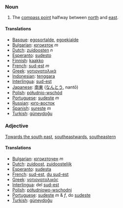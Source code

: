 ===Noun===

# The [[compass point]] halfway between [[north]] and [[east]].

====Translations====
*[[Basque]]: [[egosortalde]], [[egoekialde]]
*[[Bulgarian]]: [[югоизток]] ''m''
*[[Dutch]]: [[zuidoosten]] ''n''
*[[Esperanto]]: [[sudesto]]
*[[Finnish]]: [[kaakko]]
*[[French]]: [[sud-est]] ''m''
*[[Greek]]: [[νοτιονατολικά]]
*[[Indonesian]]: [[tenggara]]
*[[Interlingua]]: [[sud-est]]
*[[Japanese]]: [[南東]] ([[なんとう]], nantō)
*[[Polish]]: [[półudnio-wschód]]
*[[Portuguese]]: [[sudeste]] ''m''
*[[Russian]]: [[юго-восток]]
*[[Spanish]]: [[sureste]] ''m''
*[[Turkish]]: [[güneydoğu]]

===Adjective===

[[Towards the south east]], [[southeastwards]], [[southeastern]]

====Translations====
*[[Bulgarian]]: [[югоизточен]] ''m''
*[[Dutch]]: [[zuidoost]], [[zuidoostelijk]]
*[[Esperanto]]: [[sudesta]]
*[[French]]: [[sud-est]], [[du sud-est]]
*[[Greek]]: [[νοτιονατολικός]]
*[[Interlingua]]: del [[sud-est]]
*[[Polish]]: [[półudniowo-wschodni]]
*[[Portuguese]]: [[sudeste]] ''m'' & ''f'', do [[sudeste]]
*[[Turkish]]: [[güneydoğu]]